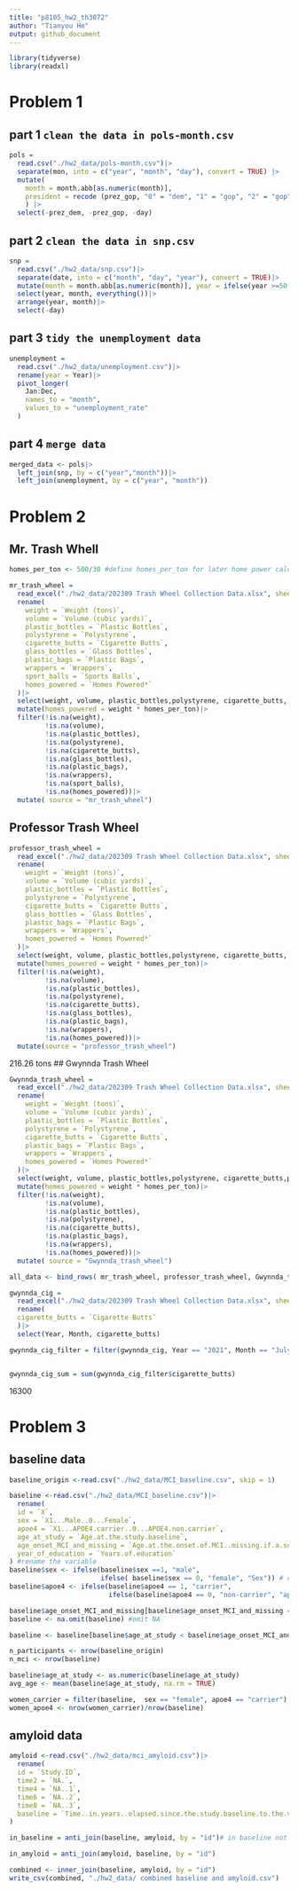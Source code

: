 ```yaml
---
title: "p8105_hw2_th3072"
author: "Tianyou He"
output: github_document
---
```


```r
library(tidyverse)
library(readxl)
```

# Problem 1
## part 1 `clean the data in pols-month.csv`
```r
pols = 
  read.csv("./hw2_data/pols-month.csv")|> 
  separate(mon, into = c("year", "month", "day"), convert = TRUE) |> 
  mutate(
    month = month.abb[as.numeric(month)], 
    president = recode (prez_gop, "0" = "dem", "1" = "gop", "2" = "gop")
    ) |>
  select(-prez_dem, -prez_gop, -day) 
```

## part 2 `clean the data in snp.csv`
```r

snp =
  read.csv("./hw2_data/snp.csv")|>
  separate(date, into = c("month", "day", "year"), convert = TRUE)|>
  mutate(month = month.abb[as.numeric(month)], year = ifelse(year >=50, 1900+year, 2000+year))|>
  select(year, month, everything())|>
  arrange(year, month)|>
  select(-day)
```

## part 3 `tidy the unemployment data`
```r
unemployment = 
  read.csv("./hw2_data/unemployment.csv")|>
  rename(year = Year)|>
  pivot_longer(
    Jan:Dec,
    names_to = "month",
    values_to = "unemployment_rate"
  )
```

## part 4 `merge data`
```r
merged_data <- pols|> 
  left_join(snp, by = c("year","month"))|>
  left_join(unemployment, by = c("year", "month"))
```

# Problem 2

## Mr. Trash Whell
```r
homes_per_ton <- 500/30 #define homes_per_ton for later home power calculation
```

```r
mr_trash_wheel = 
  read_excel("./hw2_data/202309 Trash Wheel Collection Data.xlsx", sheet = "Mr. Trash Wheel")|>
  rename(
    weight = `Weight (tons)`,
    volume = `Volume (cubic yards)`,
    plastic_bottles = `Plastic Bottles`,
    polystyrene = `Polystyrene`,
    cigarette_butts = `Cigarette Butts`,
    glass_bottles = `Glass Bottles`,
    plastic_bags = `Plastic Bags`,
    wrappers = `Wrappers`,
    sport_balls = `Sports Balls`,
    homes_powered = `Homes Powered*`
  )|>
  select(weight, volume, plastic_bottles,polystyrene, cigarette_butts, glass_bottles, plastic_bags, wrappers, sport_balls, homes_powered)|>
  mutate(homes_powered = weight * homes_per_ton)|>
  filter(!is.na(weight),
         !is.na(volume),
         !is.na(plastic_bottles),
         !is.na(polystyrene),
         !is.na(cigarette_butts),
         !is.na(glass_bottles),
         !is.na(plastic_bags),
         !is.na(wrappers),
         !is.na(sport_balls),
         !is.na(homes_powered))|>
  mutate( source = "mr_trash_wheel")
```

## Professor Trash Wheel
```r
professor_trash_wheel = 
  read_excel("./hw2_data/202309 Trash Wheel Collection Data.xlsx", sheet = "Professor Trash Wheel")|>
  rename(
    weight = `Weight (tons)`,
    volume = `Volume (cubic yards)`,
    plastic_bottles = `Plastic Bottles`,
    polystyrene = `Polystyrene`,
    cigarette_butts = `Cigarette Butts`,
    glass_bottles = `Glass Bottles`,
    plastic_bags = `Plastic Bags`,
    wrappers = `Wrappers`,
    homes_powered = `Homes Powered*`
  )|>
  select(weight, volume, plastic_bottles,polystyrene, cigarette_butts, glass_bottles, plastic_bags, wrappers, homes_powered)|>
  mutate(homes_powered = weight * homes_per_ton)|>
  filter(!is.na(weight),
         !is.na(volume),
         !is.na(plastic_bottles),
         !is.na(polystyrene),
         !is.na(cigarette_butts),
         !is.na(glass_bottles),
         !is.na(plastic_bags),
         !is.na(wrappers),
         !is.na(homes_powered))|> 
  mutate(source = "professor_trash_wheel")
```
216.26 tons
## Gwynnda Trash Wheel
```r
Gwynnda_trash_wheel = 
  read_excel("./hw2_data/202309 Trash Wheel Collection Data.xlsx", sheet = "Gwynnda Trash Wheel")|>
  rename(
    weight = `Weight (tons)`,
    volume = `Volume (cubic yards)`,
    plastic_bottles = `Plastic Bottles`,
    polystyrene = `Polystyrene`,
    cigarette_butts = `Cigarette Butts`,
    plastic_bags = `Plastic Bags`,
    wrappers = `Wrappers`,
    homes_powered = `Homes Powered*`
  )|>
  select(weight, volume, plastic_bottles,polystyrene, cigarette_butts,plastic_bags, wrappers, homes_powered)|>
  mutate(homes_powered = weight * homes_per_ton)|>
  filter(!is.na(weight),
         !is.na(volume),
         !is.na(plastic_bottles),
         !is.na(polystyrene),
         !is.na(cigarette_butts),
         !is.na(plastic_bags),
         !is.na(wrappers),
         !is.na(homes_powered))|>
  mutate( source = "Gwynnda_trash_wheel")
```

```r
all_data <- bind_rows( mr_trash_wheel, professor_trash_wheel, Gwynnda_trash_wheel) #combine all data
```

```r
gwynnda_cig = 
  read_excel("./hw2_data/202309 Trash Wheel Collection Data.xlsx", sheet = "Gwynnda Trash Wheel")|>
  rename(
  cigarette_butts = `Cigarette Butts`
  )|>
  select(Year, Month, cigarette_butts)

gwynnda_cig_filter = filter(gwynnda_cig, Year == "2021", Month == "July")


gwynnda_cig_sum = sum(gwynnda_cig_filter$cigarette_butts)
```
16300

# Problem 3

## baseline data

```r
baseline_origin <-read.csv("./hw2_data/MCI_baseline.csv", skip = 1)
```

```r
baseline <-read.csv("./hw2_data/MCI_baseline.csv")|>
  rename(
  id = `X`,
  sex = `X1...Male..0...Female`,
  apoe4 = `X1...APOE4.carrier..0...APOE4.non.carrier`,
  age_at_study = `Age.at.the.study.baseline`,
  age_onset_MCI_and_missing = `Age.at.the.onset.of.MCI..missing.if.a.subject.remains.MCI.free.during.the.follow.up.period`,
  year_of_education = `Years.of.education`
) #rename the variable
baseline$sex <- ifelse(baseline$sex ==1, "male",
                       ifelse( baseline$sex == 0, "female", "Sex")) # change 1 and 0 to male and female
baseline$apoe4 <- ifelse(baseline$apoe4 == 1, "carrier",
                         ifelse(baseline$apoe4 == 0, "non-carrier", "apoe4")) # change 1 and 0 to carrier and non-carrier

baseline$age_onset_MCI_and_missing[baseline$age_onset_MCI_and_missing == "."] <- NA #change "." into NA
baseline <- na.omit(baseline) #omit NA

baseline <- baseline[baseline$age_at_study < baseline$age_onset_MCI_and_missing,]
```


```r
n_participants <- nrow(baseline_origin)
n_mci <- nrow(baseline)

baseline$age_at_study <- as.numeric(baseline$age_at_study)
avg_age <- mean(baseline$age_at_study, na.rm = TRUE)

women_carrier = filter(baseline,  sex == "female", apoe4 == "carrier")
women_apoe4 <- nrow(women_carrier)/nrow(baseline)
```

## amyloid data
```r
amyloid <-read.csv("./hw2_data/mci_amyloid.csv")|>
  rename(
  id = `Study.ID`,
  time2 = `NA.`,
  time4 = `NA..1`,
  time6 = `NA..2`,
  time8 = `NA..3`,
  baseline = `Time..in.years..elapsed.since.the.study.baseline.to.the.visit.where.biomarker.Amyloid._.42.40.ratio.was.measured`
)

```


```r
in_baseline = anti_join(baseline, amyloid, by = "id")# in baseline not in amyloid
```

```r
in_amyloid = anti_join(amyloid, baseline, by = "id")
```

```r
combined <- inner_join(baseline, amyloid, by = "id")
write_csv(combined, "./hw2_data/ combined baseline and amyloid.csv")
```


